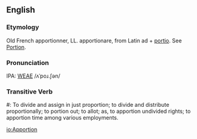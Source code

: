 ==English==
===Etymology===
Old French apportionner, LL. apportionare, from Latin ad + [[portio]].  See [[Portion]].

===Pronunciation===
IPA: [[WEAE]] /ʌˈpoɹ.ʃən/

===Transitive Verb===
#:    To divide and assign in just proportion; to divide and  distribute proportionally; to portion out; to allot; as, to apportion undivided rights; to apportion time among various  employments.
<!-- material copied from Webster's Revised Unabridged Dictionary (1913) -->

[[io:Apportion]]